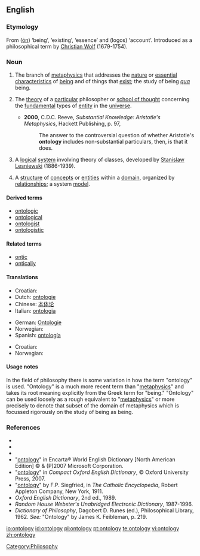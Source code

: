 ==English==
{{wikipedia}}

===Etymology===
From {{AGr.}} '''[[ὄν|{{Polytonic|ὄν}}]]''' ([[ōn]]) ‘being’, ‘existing’, ‘essence’ and '''[[λόγος|{{Polytonic|λόγος}}]]''' (logos) ‘account’.  Introduced as a philosophical term by [[w:Christian_Wolff_(philosopher)|Christian Wolf]] (1679-1754).

===Noun===
{{en-noun|ontolog|ies}}

# {{philosophy}} The branch of [[metaphysics]] that addresses the [[nature]] or [[essential]] [[characteristic]]s of [[being]] and of things that [[exist]]; the study of being ''[[qua]]'' being.
# {{philosophy}} The [[theory]] of a [[particular]] philosopher or [[school of thought]] concerning the [[fundamental]] types of [[entity]] in the [[universe]].
#*'''2000''', C.D.C. Reeve, ''Substantial Knowledge: Aristotle's Metaphysics'', Hackett Publishing, p. 97,
#*:The answer to the controversial question of whether Aristotle's '''ontology''' includes non-substantial particulars, then, is that it does.
# {{logic}} A [[logical]] [[system]] involving theory of classes, developed by [[w:Stanislaw_Lesniewski|Stanislaw Lesniewski]] (1886-1939).
# {{computer science}} A [[structure]] of [[concept]]s or [[entity|entities]] within a [[domain]], organized by [[relationship]]s; a system [[model]].

====Derived terms====
*[[ontologic]]
*[[ontological]]
*[[ontologist]]
*[[ontologistic]]

====Related terms====
*[[ontic]]
*[[ontically]]

====Translations====
{{trans-top|the study of being}}
*Croatian: {{t|hr|ontologija|f}}
*Dutch: [[ontologie]]
*Chinese: [[本体论]]
*Italian: [[ontologia]] {{f}}
{{trans-mid}}
*German: [[Ontologie]] {{f}}
*Norwegian: {{t-|no|ontologi|m}}
*Spanish: [[ontología]] {{f}}
{{trans-bottom}}

{{trans-top|a system model in computer science}}
*Croatian: {{t|hr|ontologija|f}}
*Norwegian: {{t-|no|ontologi|m}}
{{trans-mid}}
{{trans-bottom}}

====Usage notes====
In the field of philosophy there is some variation in how the term "ontology" is used.  "Ontology" is a much more recent term than "[[metaphysics]]" and takes its root meaning explicitly from the Greek term for "being."  "Ontology" can be used loosely as a rough equivalent to "[[metaphysics]]" or more precisely to denote that subset of the domain of metaphysics which is focussed rigorously on the study of being as being.

===References===
*{{R:Webster 1828}}
*{{R:Webster 1913|ontology}}
*{{R:Dictionary.com|ontology}}
*"[http://encarta.msn.com/dictionary_/ontology.html ontology]" in Encarta® World English Dictionary [North American Edition] © & (P)2007 Microsoft Corporation.
*"[http://www.askoxford.com/concise_oed/ontology?view=uk ontology]" in ''Compact Oxford English Dictionary'', © Oxford University Press, 2007.
*"[http://www.newadvent.org/cathen/11258a.htm ontology]" by F.P. Siegfried, in ''The Catholic Encyclopedia'', Robert Appleton Company, New York, 1911.
*''Oxford English Dictionary'', 2nd ed., 1989.
*''Random House Webster's Unabridged Electronic Dictionary'', 1987-1996.
*''Dictionary of Philosophy'', Dagobert D. Runes (ed.), Philosophical Library, 1962. ''See:'' "Ontology" by James K. Feibleman, p. 219.

[[Category:Philosophy]]

[[io:ontology]]
[[id:ontology]]
[[pl:ontology]]
[[pt:ontology]]
[[te:ontology]]
[[vi:ontology]]
[[zh:ontology]]